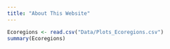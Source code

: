 ```yaml
---
title: "About This Website"
---
```


```r
Ecoregions <- read.csv("Data/Plots_Ecoregions.csv")
summary(Ecoregions)

```

